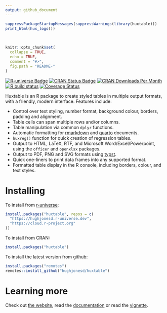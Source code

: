 ```yaml
---
output: github_document
---
```


```r
suppressPackageStartupMessages(suppressWarnings(library(huxtable)))
print_html(hux_logo())
```

<!-- README.md is generated from README.Rmd. Please edit that file -->
<br>

```r
knitr::opts_chunk$set(
  collapse = TRUE,
  echo = TRUE,
  comment = "#>",
  fig.path = "README-"
)
```


<!-- badges: start -->
[![R-universe Badge](https://hughjonesd.r-universe.dev/badges/huxtable)](https://hughjonesd.r-universe.dev/huxtable)
[![CRAN Status Badge](https://www.r-pkg.org/badges/version/huxtable)](https://cran.r-project.org/package=huxtable)
[![CRAN Downloads Per Month](https://cranlogs.r-pkg.org/badges/huxtable)](https://CRAN.R-project.org/package=huxtable)
[![R build status](https://github.com/hughjonesd/huxtable/workflows/R-CMD-check/badge.svg)](https://github.com/hughjonesd/huxtable/actions)
[![Coverage Status](https://img.shields.io/codecov/c/github/hughjonesd/huxtable/master.svg)](https://app.codecov.io/github/hughjonesd/huxtable?branch=master)
<!-- badges: end -->
  
Huxtable is an R package to create styled tables in multiple output formats, with a friendly, modern interface. Features include:

* Control over text styling, number format, background colour, borders, padding and alignment.
* Table cells can span multiple rows and/or columns.
* Table manipulation via common `dplyr` functions.
* Automatic formatting for [rmarkdown](https://rmarkdown.rstudio.com) and
  [quarto](https://www.quarto.org/) documents.
* `huxreg()` function for quick creation of regression tables.
* Output to HTML, LaTeX, RTF, and Microsoft Word/Excel/Powerpoint, using the `officer` 
  and `openxlsx` packages. 
* Output to PDF, PNG and SVG formats using [typst](https://typst.app/).
* Quick one-liners to print data frames into any supported format.
* Formatted table display in the R console, including borders, colour, and text styles.

# Installing

To install from [r-universe](https://r-universe.dev):

```r
install.packages("huxtable", repos = c(
  "https://hughjonesd.r-universe.dev",
  "https://cloud.r-project.org"
))
```

To install from CRAN:

```r
install.packages("huxtable")
```

To install the latest version from github: 

```r
install.packages("remotes")
remotes::install_github("hughjonesd/huxtable")
```

# Learning more

Check out [the website](https://hughjonesd.github.io/huxtable/), read the
[documentation](https://hughjonesd.github.io/huxtable/reference/index.html) or 
read the [vignette](https://hughjonesd.github.io/huxtable/huxtable-html.html).


